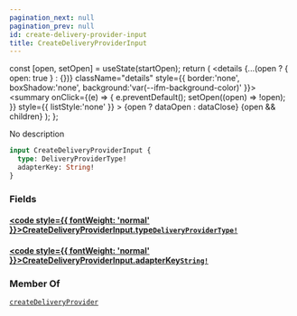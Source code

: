```yaml
---
pagination_next: null
pagination_prev: null
id: create-delivery-provider-input
title: CreateDeliveryProviderInput
---
```









  const [open, setOpen] = useState(startOpen);
  return (
    <details {...(open ? { open: true } : {})} className="details" style={{ border:'none', boxShadow:'none', background:'var(--ifm-background-color)' }}>
      <summary
        onClick={(e) => {
          e.preventDefault();
          setOpen((open) => !open);
        }}
        style={{ listStyle:'none' }}
      >
      {open ? dataOpen : dataClose}
      </summary>
      {open && children}
    </details>
  );
};








No description


```graphql
input CreateDeliveryProviderInput {
  type: DeliveryProviderType!
  adapterKey: String!
}
```




### Fields

#### [<code style={{ fontWeight: 'normal' }}>CreateDeliveryProviderInput.<b>type</b></code>](#)<Bullet />[`DeliveryProviderType!`](/types/enums/delivery-provider-type.mdx) <Badge class="badge badge--secondary" text="non-null"/> <Badge class="badge badge--secondary" text="enum"/> 



#### [<code style={{ fontWeight: 'normal' }}>CreateDeliveryProviderInput.<b>adapterKey</b></code>](#)<Bullet />[`String!`](/types/scalars/string.mdx) <Badge class="badge badge--secondary" text="non-null"/> <Badge class="badge badge--secondary" text="scalar"/> 







### Member Of

[`createDeliveryProvider`](/operations/mutations/create-delivery-provider.mdx)  <Badge class="badge badge--secondary" text="mutation"/>


